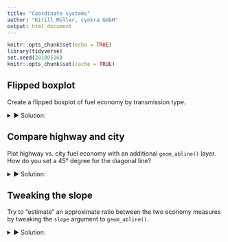 ```yaml
---
title: "Coordinate systems"
author: "Kirill Müller, cynkra GmbH"
output: html_document
---
```


```r
knitr::opts_chunk$set(echo = TRUE)
library(tidyverse)
set.seed(20180516)
knitr::opts_chunk$set(cache = TRUE)
```

## Flipped boxplot

Create a flipped boxplot of fuel economy by transmission type.

<details>
<summary>&#x25BA; Solution:</summary>
```r
ggplot(data = mpg) +
  geom_boxplot(mapping = aes(x = trans, y = hwy)) +
  coord_flip()
```
</details>

## Compare highway and city

Plot highway vs. city fuel economy with an additional `geom_abline()` layer.  How do you set a 45° degree for the diagonal line? 

<details>
<summary>&#x25BA; Solution:</summary>
```r
ggplot(data = mpg) +
  geom_jitter(mapping = aes(x = cty, y = hwy)) +
  geom_abline(color = "red")
```

The `coord_fixed()` calls fixes the aspect ratio, and also the angle of the red line with slope 1:

```r
ggplot(data = mpg) +
  geom_jitter(mapping = aes(x = cty, y = hwy)) +
  geom_abline(color = "red") +
  coord_fixed()
```
</details>


## Tweaking the slope

Try to "estimate" an approximate ratio between the two economy measures by tweaking the `slope` argument to `geom_abline()`.

<details>
<summary>&#x25BA; Solution:</summary>
Guessing 40 / 30 from the previous plot:

```r
ggplot(data = mpg) +
  geom_jitter(mapping = aes(x = cty, y = hwy)) +
  geom_abline(slope = 40 / 30, color = "red") +
  coord_fixed()
```
</details>
